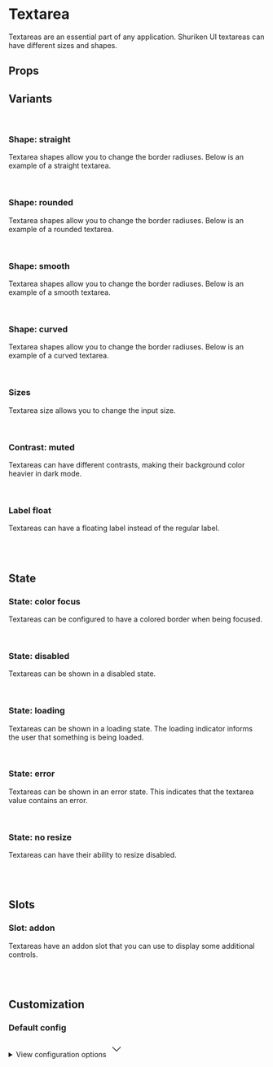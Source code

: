
<Meta of={TextareaStories} />

# Textarea

Textareas are an essential part of any application. Shuriken UI textareas can have different sizes and shapes.

<Primary />

## Props

<Controls />

## Variants

<br />

### Shape: straight

Textarea shapes allow you to change the border radiuses. Below is an example of a straight textarea.

<div className="flex gap-2 bg-slate-100 dark:bg-slate-900 p-6 rounded-sm">
  <Story of={TextareaStories.Straight} />
</div>

<br />

### Shape: rounded

Textarea shapes allow you to change the border radiuses. Below is an example of a rounded textarea.

<div className="flex gap-2 bg-slate-100 dark:bg-slate-900 p-6 rounded-sm">
  <Story of={TextareaStories.Rounded} />
</div>

<br />

### Shape: smooth

Textarea shapes allow you to change the border radiuses. Below is an example of a smooth textarea.

<div className="flex gap-2 bg-slate-100 dark:bg-slate-900 p-6 rounded-sm">
  <Story of={TextareaStories.Smooth} />
</div>

<br />

### Shape: curved

Textarea shapes allow you to change the border radiuses. Below is an example of a curved textarea.

<div className="flex gap-2 bg-slate-100 dark:bg-slate-900 p-6 rounded-sm">
  <Story of={TextareaStories.Curved} />
</div>

<br />

### Sizes

Textarea size allows you to change the input size.

<div className="flex items-end gap-2 bg-slate-100 dark:bg-slate-900 p-6 rounded-sm">
  <Story of={TextareaStories.SizeSm} />
  <Story of={TextareaStories.SizeMd} />
  <Story of={TextareaStories.SizeLg} />
</div>

<br />

### Contrast: muted

Textareas can have different contrasts, making their background color heavier in dark mode.

<div className="flex items-end gap-2 border border-muted-200 dark:border-muted-800 bg-white dark:bg-slate-900 p-6 rounded-sm">
  <Story of={TextareaStories.ContrastMutedSm} />
  <Story of={TextareaStories.ContrastMutedMd} />
  <Story of={TextareaStories.ContrastMutedLg} />
</div>

<br />

### Label float

Textareas can have a floating label instead of the regular label.

<div className="flex items-end gap-2 bg-slate-100 dark:bg-slate-900 p-6 rounded-sm">
  <Story of={TextareaStories.LabelFloatSm} />
  <Story of={TextareaStories.LabelFloatMd} />
  <Story of={TextareaStories.LabelFloatLg} />
</div>

<br />
<br />

## State

### State: color focus

Textareas can be configured to have a colored border when being focused.

<div className="flex items-end gap-2 bg-slate-100 dark:bg-slate-900 p-6 rounded-sm">
  <Story of={TextareaStories.ColorFocusSm} />
  <Story of={TextareaStories.ColorFocusMd} />
  <Story of={TextareaStories.ColorFocusLg} />
</div>

<br />

### State: disabled

Textareas can be shown in a disabled state.

<div className="flex items-end gap-2 bg-slate-100 dark:bg-slate-900 p-6 rounded-sm">
  <Story of={TextareaStories.DisabledSm} />
  <Story of={TextareaStories.DisabledMd} />
  <Story of={TextareaStories.DisabledLg} />
</div>

<br />

### State: loading

Textareas can be shown in a loading state. The loading indicator informs the user that something is being loaded.

<div className="flex items-end gap-2 bg-slate-100 dark:bg-slate-900 p-6 rounded-sm">
  <Story of={TextareaStories.LoadingSm} />
  <Story of={TextareaStories.LoadingMd} />
  <Story of={TextareaStories.LoadingLg} />
</div>

<br />

### State: error

Textareas can be shown in an error state. This indicates that the textarea value contains an error.

<div className="flex items-end gap-2 bg-slate-100 dark:bg-slate-900 p-6 rounded-sm">
  <Story of={TextareaStories.ErrorSm} />
  <Story of={TextareaStories.ErrorMd} />
  <Story of={TextareaStories.ErrorLg} />
</div>

<br />

### State: no resize

Textareas can have their ability to resize disabled.

<div className="flex items-end gap-2 bg-slate-100 dark:bg-slate-900 p-6 rounded-sm">
  <Story of={TextareaStories.NoResizeSm} />
  <Story of={TextareaStories.NoResizeMd} />
  <Story of={TextareaStories.NoResizeLg} />
</div>

<br />
<br />

## Slots

### Slot: addon

Textareas have an addon slot that you can use to display some additional controls.

<div className="flex items-end gap-2 bg-slate-100 dark:bg-slate-900 p-6 rounded-sm">
  <Story of={TextareaStories.Addon} />
</div>

<br />
<br />

## Customization

### Default config

<div className="relative">
  <details className="relative bg-slate-50 border border-slate-200 rounded-lg p-4 [&>summary>svg]:open:-rotate-180">
    <summary className="list-none cursor-pointer">
      <span className="font-sans text-slate-500">View configuration options</span>
      <svg
        className="w-5 h-5 text-slate-500 absolute top-5 end-4 transition-transform duration-300"
        xmlns="http://www.w3.org/2000/svg"
        width="32"
        height="32"
        viewBox="0 0 24 24"
      >
        <path
          fill="none"
          stroke="currentColor"
          strokeLinecap="round"
          strokeLinejoin="round"
          strokeWidth="2"
          d="m6 9l6 6l6-6"
        />
      </svg>
    </summary>

    <div className="!mt-4">
      <pre >
        {JSON.stringify(defaultConfig, null, 2)}
      </pre>
    </div>

  </details>
</div>
